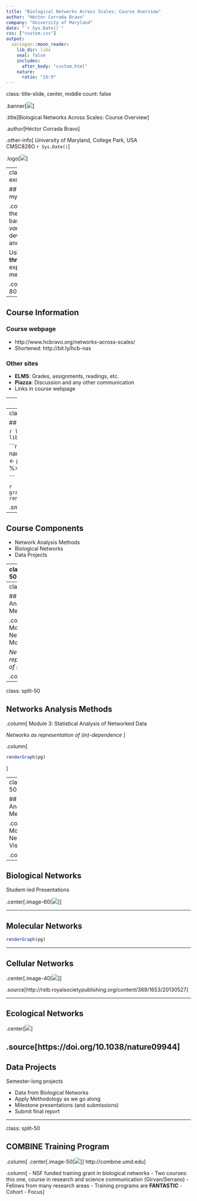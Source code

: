 ```yaml
---
title: "Biological Networks Across Scales: Course Overview"
author: "Héctor Corrada Bravo"
company: "University of Maryland"
date: "`r Sys.Date()`"
css: ["custom.css"]
output: 
  xaringan::moon_reader:
    lib_dir: libs
    seal: false
    includes:
      after_body: "custom.html"
    nature:
      ratio: "16:9"
---
```


class: title-slide, center, middle
count: false

.banner[![](img/head.png)]

.title[Biological Networks Across Scales: Course Overview]

.author[Héctor Corrada Bravo]

.other-info[
University of Maryland, College Park, USA  
CMSC828O `r Sys.Date()`
]

.logo[![](img/logo.png)]

---
class: split-50
exclude: true

## What does my group do?

.column[
Study the **molecular** basis of *variation* in development and disease


Using **high-throughput** experimental methods  
]

.column[.image-80[![](img/stickmen.png)]]

---

## Course Information

### Course webpage

- http://www.hcbravo.org/networks-across-scales/
- Shortened: http://bit.ly/hcb-nas

### Other sites

- **ELMS**: Grades, assignments, readings, etc.
- **Piazza**: Discussion and any other communication
- Links in course webpage


---
class: middle, center


.image-70[![](img/head.png)]

---
class: middle, center

## A Molecular Pathway

```r
library(graphite)
library(stringr)
library(magrittr)
library(Rgraphviz)
```

```r
p <- pathways("hsapiens", "reactome")
pathname <- names(p) %>% str_subset("Metal") %>% extract(1)
pg <- p[[pathname]] %>% 
  convertIdentifiers("symbol") %>% 
  pathwayGraph() %>%
  layoutGraph()

```

```r
graph.par(list(nodes=list(fontsize=32,lty="dotted")))
renderGraph(pg)
```

.small[`r pathname`]

---

## Course Components

- Network Analysis Methods
- Biological Networks
- Data Projects

---
class: split-50

## Networks Analysis Methods

.column[
Module 1: Network Properties and Characteristics
]

.column[
```r
renderGraph(pg)
```
]

---
class: split-50

## Networks Analysis Methods

.column[
Module 2: Network Models  

_Networks as representation of systems_  
]

.column[
```r
renderGraph(pg)
```
]

---
class: split-50

## Networks Analysis Methods

.column[
Module 3: Statistical Analysis of Networked Data  

_Networks as representation of (in)-dependence_
]

.column[
```r
renderGraph(pg)
```
]

---
class: split-50

## Networks Analysis Methods

.column[
Module 4: Network Visualization
]

.column[
```r
renderGraph(pg)
```
]

---

## Biological Networks

Student-led Presentations

.center[.image-60[![](img/head.png)]]

---

## Molecular Networks

```r
renderGraph(pg)
```

---

## Cellular Networks

.center[.image-40[![](img/connectome.jpg)]]

.source[http://rstb.royalsocietypublishing.org/content/369/1653/20130527]

---

## Ecological Networks

.center[![](img/gut.jpg)]

.source[https://doi.org/10.1038/nature09944]
---

## Data Projects

Semester-long projects

- Data from Biological Networks
- Apply Methodology as we go along
- Milestone presentations (and submissions)
- Submit final report

---
class: split-50

## COMBINE Training Program

.column[
.center[.image-50[![](img/COMBINElogoSquare_WhiteBG.png)]]
http://combine.umd.edu
]

.column[
- NSF funded training grant in biological networks 
- Two courses: this one, course in research and science communication (Girvan/Serrano)
- Fellows from many research areas
- Training programs are **FANTASTIC**
  - Cohort
  - Focus
]